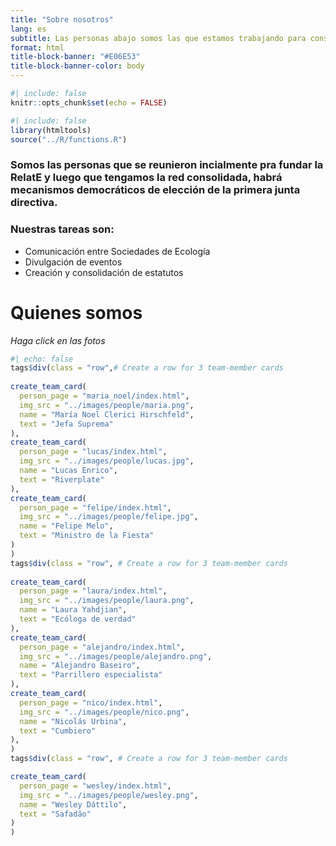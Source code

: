 ```yaml
---
title: "Sobre nosotros"
lang: es
subtitle: Las personas abajo somos las que estamos trabajando para consolidar la RelatE inicialmente
format: html 
title-block-banner: "#E06E53"
title-block-banner-color: body
---
```


```r
#| include: false
knitr::opts_chunk$set(echo = FALSE)
```

```r
#| include: false
library(htmltools)
source("../R/functions.R")
```

### Somos las personas que se reunieron incialmente pra fundar la **RelatE** y luego que tengamos la red consolidada, habrá mecanismos democráticos de elección de la primera junta directiva.

### Nuestras tareas son:  

- Comunicación entre Sociedades de Ecología
- Divulgación de eventos
- Creación y consolidación de estatutos




# Quienes somos

*Haga click en las fotos*
```r
#| echo: false
tags$div(class = "row",# Create a row for 3 team-member cards
         
create_team_card(
  person_page = "maria_noel/index.html",
  img_src = "../images/people/maria.png",
  name = "María Noel Clerici Hirschfeld",
  text = "Jefa Suprema"
),
create_team_card(
  person_page = "lucas/index.html",
  img_src = "../images/people/lucas.jpg",
  name = "Lucas Enrico",
  text = "Riverplate"
),
create_team_card(
  person_page = "felipe/index.html",
  img_src = "../images/people/felipe.jpg",
  name = "Felipe Melo",
  text = "Ministro de la Fiesta"
)
)
tags$div(class = "row", # Create a row for 3 team-member cards
         
create_team_card(
  person_page = "laura/index.html",
  img_src = "../images/people/laura.png",
  name = "Laura Yahdjian",
  text = "Ecóloga de verdad"
),
create_team_card(
  person_page = "alejandro/index.html",
  img_src = "../images/people/alejandro.png",
  name = "Alejandro Baseiro",
  text = "Parrillero especialista"
),
create_team_card(
  person_page = "nico/index.html",
  img_src = "../images/people/nico.png",
  name = "Nicolás Urbina",
  text = "Cumbiero"
),
)
tags$div(class = "row", # Create a row for 3 team-member cards

create_team_card(
  person_page = "wesley/index.html",
  img_src = "../images/people/wesley.png",
  name = "Wesley Dáttilo",
  text = "Safadão"
)
)      

```

